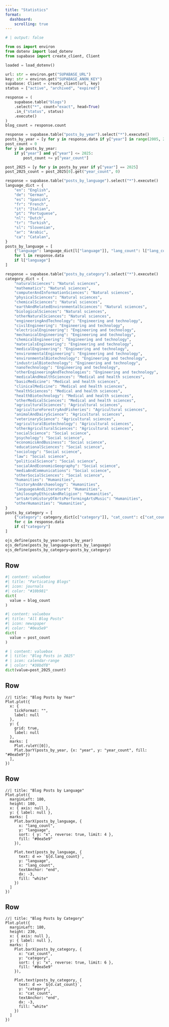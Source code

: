 ```yaml
--- 
title: "Statistics"
format: 
  dashboard:
    scrolling: true 
---
```


```python
# | output: false

from os import environ
from dotenv import load_dotenv
from supabase import create_client, Client

loaded = load_dotenv()

url: str = environ.get("SUPABASE_URL")
key: str = environ.get("SUPABASE_ANON_KEY")
supabase: Client = create_client(url, key)
status = ["active", "archived", "expired"]

response = (
    supabase.table("blogs")
    .select("*", count="exact", head=True)
    .in_("status", status)
    .execute()
)
blog_count = response.count

response = supabase.table("posts_by_year").select("*").execute()
posts_by_year = [y for y in response.data if y["year"] in range(2005, 2026)]
post_count = 0
for y in posts_by_year:
    if y["year"] and y["year"] <= 2025:
        post_count += y["year_count"]

post_2025 = [y for y in posts_by_year if y["year"] == 2025]
post_2025_count = post_2025[0].get("year_count", 0)

response = supabase.table("posts_by_language").select("*").execute()
language_dict = {
    "en": "English",
    "de": "German",
    "es": "Spanish",
    "fr": "French",
    "it": "Italian",
    "pt": "Portuguese",
    "nl": "Dutch",
    "tr": "Turkish",
    "sl": "Slovenian",
    "ar": "Arabic",
    "ca": "Catalan",
}
posts_by_language = [
    {"language": language_dict[l["language"]], "lang_count": l["lang_count"]}
    for l in response.data
    if l["language"]
]

response = supabase.table("posts_by_category").select("*").execute()
category_dict = {
    "naturalSciences": "Natural sciences",
    "mathematics": "Natural sciences",
    "computerAndInformationSciences": "Natural sciences",
    "physicalSciences": "Natural sciences",
    "chemicalSciences": "Natural sciences",
    "earthAndRelatedEnvironmentalSciences": "Natural sciences",
    "biologicalSciences": "Natural sciences",
    "otherNaturalSciences": "Natural sciences",
    "engineeringAndTechnology": "Engineering and technology",
    "civilEngineering": "Engineering and technology",
    "electricalEngineering": "Engineering and technology",
    "mechanicalEngineering": "Engineering and technology",
    "chemicalEngineering": "Engineering and technology",
    "materialsEngineering": "Engineering and technology",
    "medicalEngineering": "Engineering and technology",
    "environmentalEngineering": "Engineering and technology",
    "environmentalBiotechnology": "Engineering and technology",
    "industrialBiotechnology": "Engineering and technology",
    "nanoTechnology": "Engineering and technology",
    "otherEngineeringAndTechnologies": "Engineering and technology",
    "medicalAndHealthSciences": "Medical and health sciences",
    "basicMedicine": "Medical and health sciences",
    "clinicalMedicine": "Medical and health sciences",
    "healthSciences": "Medical and health sciences",
    "healthBiotechnology": "Medical and health sciences",
    "otherMedicalSciences": "Medical and health sciences",
    "agriculturalSciences": "Agricultural sciences",
    "agricultureForestryAndFisheries": "Agricultural sciences",
    "animalAndDairyScience": "Agricultural sciences",
    "veterinaryScience": "Agricultural sciences",
    "agriculturalBiotechnology": "Agricultural sciences",
    "otherAgriculturalSciences": "Agricultural sciences",
    "socialScience": "Social science",
    "psychology": "Social science",
    "economicsAndBusiness": "Social science",
    "educationalSciences": "Social science",
    "sociology": "Social science",
    "law": "Social science",
    "politicalScience": "Social science",
    "socialAndEconomicGeography": "Social science",
    "mediaAndCommunications": "Social science",
    "otherSocialSciences": "Social science",
    "humanities": "Humanities",
    "historyAndArchaeology": "Humanities",
    "languagesAndLiterature": "Humanities",
    "philosophyEthicsAndReligion": "Humanities",
    "artsArtsHistoryOfArtsPerformingArtsMusic": "Humanities",
    "otherHumanities": "Humanities",
}
posts_by_category = [
    {"category": category_dict[c["category"]], "cat_count": c["cat_count"]}
    for c in response.data
    if c["category"]
]

ojs_define(posts_by_year=posts_by_year)
ojs_define(posts_by_language=posts_by_language)
ojs_define(posts_by_category=posts_by_category)
```

## Row

```python
#| content: valuebox
#| title: "Particating Blogs"
#| icon: journals
#| color: "#10b981"
dict(
  value = blog_count
)
```

```python
#| content: valuebox
#| title: "All Blog Posts"
#| icon: newspaper
#| color: "#0ea5e9"
dict(
  value = post_count
)
```

```python
# | content: valuebox
# | title: "Blog Posts in 2025"
# | icon: calendar-range
# | color: "#38bdf8"
dict(value=post_2025_count)
```

## Row

```ojs
//| title: "Blog Posts by Year"
Plot.plot({
  x: {
    tickFormat: "",
    label: null
  },
  y: {
    grid: true,
    label: null
  },
  marks: [
    Plot.ruleY([0]),
    Plot.barY(posts_by_year, {x: "year", y: "year_count", fill: "#0ea5e9"})
  ],
})
```

## Row

```ojs
//| title: "Blog Posts by Language"
Plot.plot({
  marginLeft: 180,
  height: 180,
  x: { axis: null },
  y: { label: null },
  marks: [
    Plot.barX(posts_by_language, {
      x: "lang_count",
      y: "language",
      sort: { y: "x", reverse: true, limit: 4 },
      fill: "#0ea5e9"
    }),

    Plot.text(posts_by_language, {
      text: d => `${d.lang_count}`,
      y: "language",
      x: "lang_count",
      textAnchor: "end",
      dx: -3,
      fill: "white"
    })
  ]
})
```

## Row

```ojs
//| title: "Blog Posts by Category"
Plot.plot({
  marginLeft: 180,
  height: 230,
  x: { axis: null },
  y: { label: null },
  marks: [
    Plot.barX(posts_by_category, {
      x: "cat_count",
      y: "category",
      sort: { y: "x", reverse: true, limit: 6 },
      fill: "#0ea5e9"
    }),

    Plot.text(posts_by_category, {
      text: d => `${d.cat_count}`,
      y: "category",
      x: "cat_count",
      textAnchor: "end",
      dx: -3,
      fill: "white"
    })
  ]
})
```
